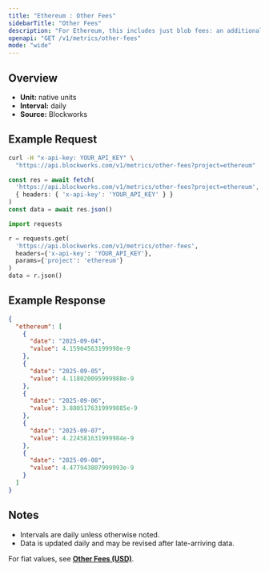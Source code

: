 ```yaml
---
title: "Ethereum : Other Fees"
sidebarTitle: "Other Fees"
description: "For Ethereum, this includes just blob fees: an additional fee for transactions that post data to \"blobs,\" which are specialized data availability solutions for L2 blockchains."
openapi: "GET /v1/metrics/other-fees"
mode: "wide"
---
```


## Overview

- **Unit:** native units
- **Interval:** daily
- **Source:** Blockworks

## Example Request

<CodeGroup>

```bash cURL
curl -H "x-api-key: YOUR_API_KEY" \
  "https://api.blockworks.com/v1/metrics/other-fees?project=ethereum"
```

```typescript TypeScript
const res = await fetch(
  'https://api.blockworks.com/v1/metrics/other-fees?project=ethereum',
  { headers: { 'x-api-key': 'YOUR_API_KEY' } }
)
const data = await res.json()
```

```python Python
import requests

r = requests.get(
  'https://api.blockworks.com/v1/metrics/other-fees',
  headers={'x-api-key': 'YOUR_API_KEY'},
  params={'project': 'ethereum'}
)
data = r.json()
```

</CodeGroup>

## Example Response

```json
{
  "ethereum": [
    {
      "date": "2025-09-04",
      "value": 4.15904563199998e-9
    },
    {
      "date": "2025-09-05",
      "value": 4.118020095999988e-9
    },
    {
      "date": "2025-09-06",
      "value": 3.8805176319999885e-9
    },
    {
      "date": "2025-09-07",
      "value": 4.224581631999984e-9
    },
    {
      "date": "2025-09-08",
      "value": 4.477943807999993e-9
    }
  ]
}
```

## Notes
- Intervals are daily unless otherwise noted.
- Data is updated daily and may be revised after late-arriving data.


<Note>For fiat values, see **[Other Fees (USD)](./other-fees-usd)**.</Note>